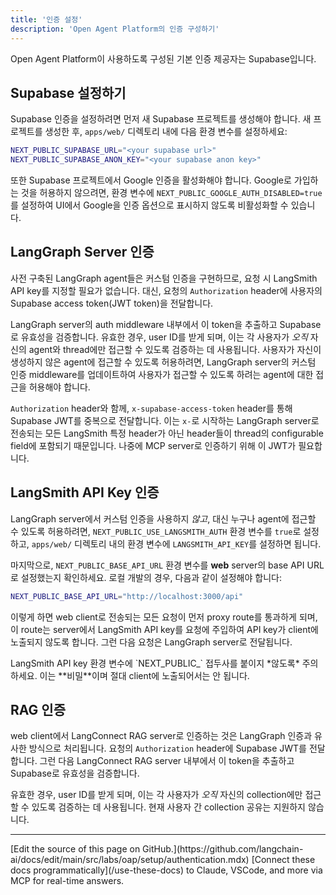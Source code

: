 ```yaml
---
title: '인증 설정'
description: 'Open Agent Platform의 인증 구성하기'
---
```


Open Agent Platform이 사용하도록 구성된 기본 인증 제공자는 Supabase입니다.

## Supabase 설정하기

Supabase 인증을 설정하려면 먼저 새 Supabase 프로젝트를 생성해야 합니다. 새 프로젝트를 생성한 후, `apps/web/` 디렉토리 내에 다음 환경 변수를 설정하세요:

```bash
NEXT_PUBLIC_SUPABASE_URL="<your supabase url>"
NEXT_PUBLIC_SUPABASE_ANON_KEY="<your supabase anon key>"
```

또한 Supabase 프로젝트에서 Google 인증을 활성화해야 합니다. Google로 가입하는 것을 허용하지 않으려면, 환경 변수에 `NEXT_PUBLIC_GOOGLE_AUTH_DISABLED=true`를 설정하여 UI에서 Google을 인증 옵션으로 표시하지 않도록 비활성화할 수 있습니다.

## LangGraph Server 인증

사전 구축된 LangGraph agent들은 커스텀 인증을 구현하므로, 요청 시 LangSmith API key를 지정할 필요가 없습니다. 대신, 요청의 `Authorization` header에 사용자의 Supabase access token(JWT token)을 전달합니다.

LangGraph server의 auth middleware 내부에서 이 token을 추출하고 Supabase로 유효성을 검증합니다. 유효한 경우, user ID를 받게 되며, 이는 각 사용자가 *오직* 자신의 agent와 thread에만 접근할 수 있도록 검증하는 데 사용됩니다. 사용자가 자신이 생성하지 않은 agent에 접근할 수 있도록 허용하려면, LangGraph server의 커스텀 인증 middleware를 업데이트하여 사용자가 접근할 수 있도록 하려는 agent에 대한 접근을 허용해야 합니다.

`Authorization` header와 함께, `x-supabase-access-token` header를 통해 Supabase JWT를 중복으로 전달합니다. 이는 `x-`로 시작하는 LangGraph server로 전송되는 모든 LangSmith 특정 header가 아닌 header들이 thread의 configurable field에 포함되기 때문입니다. 나중에 MCP server로 인증하기 위해 이 JWT가 필요합니다.

## LangSmith API Key 인증

LangGraph server에서 커스텀 인증을 사용하지 *않고*, 대신 누구나 agent에 접근할 수 있도록 허용하려면, `NEXT_PUBLIC_USE_LANGSMITH_AUTH` 환경 변수를 `true`로 설정하고, `apps/web/` 디렉토리 내의 환경 변수에 `LANGSMITH_API_KEY`를 설정하면 됩니다.

마지막으로, `NEXT_PUBLIC_BASE_API_URL` 환경 변수를 **web** server의 base API URL로 설정했는지 확인하세요. 로컬 개발의 경우, 다음과 같이 설정해야 합니다:

```bash
NEXT_PUBLIC_BASE_API_URL="http://localhost:3000/api"
```

이렇게 하면 web client로 전송되는 모든 요청이 먼저 proxy route를 통과하게 되며, 이 route는 server에서 LangSmith API key를 요청에 주입하여 API key가 client에 노출되지 않도록 합니다. 그런 다음 요청은 LangGraph server로 전달됩니다.

<Warning>
LangSmith API key 환경 변수에 `NEXT_PUBLIC_` 접두사를 붙이지 *않도록* 주의하세요. 이는 **비밀**이며 절대 client에 노출되어서는 안 됩니다.
</Warning>

## RAG 인증

web client에서 LangConnect RAG server로 인증하는 것은 LangGraph 인증과 유사한 방식으로 처리됩니다. 요청의 `Authorization` header에 Supabase JWT를 전달합니다. 그런 다음 LangConnect RAG server 내부에서 이 token을 추출하고 Supabase로 유효성을 검증합니다.

유효한 경우, user ID를 받게 되며, 이는 각 사용자가 *오직* 자신의 collection에만 접근할 수 있도록 검증하는 데 사용됩니다. 현재 사용자 간 collection 공유는 지원하지 않습니다.

---

<Callout icon="pen-to-square" iconType="regular">
    [Edit the source of this page on GitHub.](https://github.com/langchain-ai/docs/edit/main/src/labs/oap/setup/authentication.mdx)
</Callout>
<Tip icon="terminal" iconType="regular">
    [Connect these docs programmatically](/use-these-docs) to Claude, VSCode, and more via MCP for    real-time answers.
</Tip>
